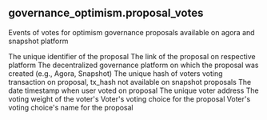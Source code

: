 ## governance_optimism.proposal_votes 
Events of votes for optimism governance proposals available on agora and snapshot platform 


<ParamField path="proposal_id">
The unique identifier of the proposal
</ParamField>
<ParamField path="proposal_link">
The link of the proposal on respective platform
</ParamField>
<ParamField path="platform">
The decentralized governance platform on which the proposal was created (e.g., Agora, Snapshot)
</ParamField>
<ParamField path="tx_hash">
The unique hash of voters voting transaction on proposal, tx_hash not available on snapshot proposals
</ParamField>
<ParamField path="date_timestamp">
The date timestamp when user voted on proposal
</ParamField>
<ParamField path="voter">
The unique voter address
</ParamField>
<ParamField path="votingWeightage">
The voting weight of the voter&#x27;s
</ParamField>
<ParamField path="choice">
Voter&#x27;s voting choice for the proposal
</ParamField>
<ParamField path="choice_name">
Voter&#x27;s voting choice&#x27;s name for the proposal
</ParamField>
